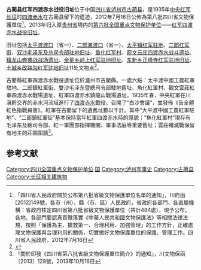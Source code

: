 {{msg:四川省文物保護單位
|名稱 = 古藺縣紅軍四渡赤水戰役遺址
|編號 = 400
|圖片 = 
|級別 = S8
|分類 = 
|時代 = 1935年
|地点 = [[四川省|四川省]][[瀘州市|瀘州市]][[古藺縣|古藺縣]]
|坐標 =
|登錄 = 2012年7月16日
}}
{{msg:四川省文物保護單位
|名稱 = 古藺縣紅軍四渡赤水戰役遺址
|編號 = 1988
|圖片 = 
|級別 = 107
|分類 = 
|時代 = 1935年
|地点 = [[四川省|四川省]][[瀘州市|瀘州市]][[古藺縣|古藺縣]]
|坐標 =
|登錄 = 2013年3月5日
}}

'''古蔺县红军四渡赤水战役旧址'''位于中国[[四川省|四川省]][[泸州市|泸州市]][[古蔺县|古蔺县]]，是1935年[[中央红军|中央红军]][[长征|长征]]时[[四渡赤水|四渡赤水]]在古蔺县留下的遗迹，2012年7月16日公佈為第八批四川省文物保護單位<ref>  「四川省人民政府關於公布第八批省級文物保護單位名單的通知」，川府函[2012]149號，各市（州）、縣（市、區）人民政府，省政府各部門、各直屬機構：省政府核定四川省第八批省級文物保護單位（共計484處），現予公布。各地、各部門要認真貫徹落實《中華人民共和國文物保護法》等相關法律法規，按照「保護為主、搶救第一、合理利用、加強管理」的工作方針，正確處理文物保護與合理利用的關係，切實做好文物保護單位的保護、管理工作。四川省人民政府，2012年7月16日</ref>。2013年归入原[[贵州省|贵州省]]境内的[[第六批全国重点文物保护单位|第六批全国重点文物保护单位]]——[[红军四渡赤水战役旧址|红军四渡赤水战役旧址]]。

旧址包括[[太平渡渡口|太平渡渡口]]（省一）、[[二郎滩渡口|二郎滩渡口]]（省一）、[[太平镇红军驻地|太平镇红军驻地]]、[[二郎红军街|二郎红军街]]、[[双沙毛泽东及总司令部驻地旧址|双沙毛泽东及总司令部驻地旧址]]、[[鱼化红军村|鱼化红军村]]、[[观文云庄四渡赤水战斗遗址|观文云庄四渡赤水战斗遗址]]、[[镇龙山奔袭战战场遗址|镇龙山奔袭战战场遗址]]、[[金星乡岭上红军驻地旧址|金星乡岭上红军驻地旧址]]、[[东新乡正峰寺红军驻地旧址|东新乡正峰寺红军驻地旧址]]、[[土城乡改路沟红军驻地旧址|土城乡改路沟红军驻地旧址]]11处文物点<ref name="batch1">{{cite web|url=http://218.89.133.145:8181/zfxxgk01/Detailed.aspx?id=20130507104610-261098-00-000|title=国务院公布古蔺县红军四渡赤水战役遗址为第七批全国重点文物保护单位|date=2013年5月7日|publisher=古蔺县文体广电局|accessdate=2014年9月12日|archive-date=2016年3月4日|archive-url=https://web.archive.org/web/20160304134056/http://218.89.133.145:8181/zfxxgk01/Detailed.aspx?id=20130507104610-261098-00-000|dead-url=yes}}</ref>。

古藺縣紅軍四渡赤水戰役遺址位於瀘州市古藺縣。一處六點：太平渡中國工農紅軍駐地、二郎鎮紅軍街、雙沙毛泽东暨總司令部駐地舊址、魚化紅軍村、觀文雲莊紅軍四渡赤水戰場遺址、紅軍四渡赤水鎮龍山戰場遺址。1935年春，中央紅軍在川滇黔交界的赤水河流域進行了[[四渡赤水|四渡赤水]]戰役。召開了“白沙會議”，並發佈《告全體紅色指戰員書》。紅軍在古藺留下的遺舊址數以千計。其中“大平渡中國工農紅軍駐地”、“二郎鎮紅軍街”基本保持當年紅軍四渡赤水時的原貌；“魚化紅軍村”現存有毛泽东及總司令部、紅一軍團部指揮機關、軍事法庭等重要舊址；雲莊殲滅戰保留有地主的莊園圍牆<ref>『關於印發《四川省第八批省級文物保護單位簡介》的通知』，川文物保函〔2013〕128號，2013年10月16日</ref>。

==参考文献==
{{reflist}}
{{四川全国重点文物保护单位}}
[[Category:四川全国重点文物保护单位|Category:四川全国重点文物保护单位]]
[[Category:泸州文物保护单位|国]]
[[Category:泸州军事史|Category:泸州军事史]]
[[Category:古蔺县|Category:古蔺县]]
[[Category:长征相关建筑物|Category:长征相关建筑物]]